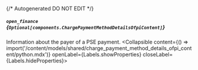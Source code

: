 {/* Autogenerated DO NOT EDIT  */}

##### `open_finance` *{`Optional[components.ChargePaymentMethodDetailsOfpiContent]`}*
Information about the payer of a PSE payment.
<Collapsible content={() => import('/content/models/shared/charge_payment_method_details_ofpi_content/python.mdx')} openLabel={Labels.showProperties} closeLabel={Labels.hideProperties}>
</Collapsible>


